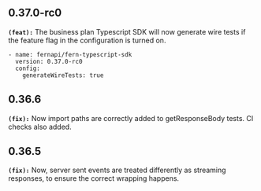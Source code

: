 ## 0.37.0-rc0
**`(feat):`** The business plan Typescript SDK will now generate wire tests if the feature flag in the configuration is turned on.

```
- name: fernapi/fern-typescript-sdk
  version: 0.37.0-rc0
  config:
    generateWireTests: true
```


## 0.36.6
**`(fix):`** Now import paths are correctly added to getResponseBody tests. CI checks also added.

## 0.36.5
**`(fix):`** Now, server sent events are treated differently as streaming responses, to ensure the correct wrapping happens.

